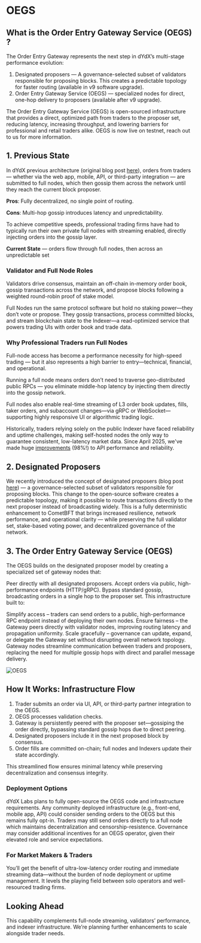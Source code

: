 
# OEGS

## What is the Order Entry Gateway Service (OEGS) ?
The Order Entry Gateway represents the next step in dYdX’s multi-stage performance evolution:

1. Designated proposers — A governance-selected subset of validators responsible for proposing blocks. This creates a predictable topology for faster routing (available in v9 software upgrade).
2. Order Entry Gateway Service (OEGS) — specialized nodes for direct, one-hop delivery to proposers (available after v9 upgrade).

The Order Entry Gateway Service (OEGS) is open-sourced infrastructure that provides a direct, optimized path from traders to the proposer set, reducing latency, increasing throughput, and lowering barriers for professional and retail traders alike.
OEGS is now live on testnet, reach out to us for more information.

## 1. Previous State
In dYdX previous architecture (original blog post [here](https://www.dydx.xyz/blog/v4-technical-architecture-overview)), orders from traders — whether via the web app, mobile, API, or third-party integration — are submitted to full nodes, which then gossip them across the network until they reach the current block proposer.

**Pros**: Fully decentralized, no single point of routing.

**Cons**: Multi-hop gossip introduces latency and unpredictability.

To achieve competitive speeds, professional trading firms have had to typically run their own private full nodes with streaming enabled, directly injecting orders into the gossip layer.

**Current State** — orders flow through full nodes, then across an unpredictable set


### Validator and Full Node Roles
Validators drive consensus, maintain an off-chain in-memory order book, gossip transactions across the network, and propose blocks following a weighted round-robin proof of stake model.

Full Nodes run the same protocol software but hold no staking power—they don’t vote or propose. They gossip transactions, process committed blocks, and stream blockchain state to the Indexer—a read-optimized service that powers trading UIs with order book and trade data. 

### Why Professional Traders run Full Nodes
Full-node access has become a performance necessity for high-speed trading — but it also represents a high barrier to entry—technical, financial, and operational.

Running a full node means orders don’t need to traverse geo-distributed public RPCs — you eliminate middle-hop latency by injecting them directly into the gossip network.

Full nodes also enable real-time streaming of L3 order book updates, fills, taker orders, and subaccount changes—via gRPC or WebSocket—supporting highly responsive UI or algorithmic trading logic.

Historically, traders relying solely on the public Indexer have faced reliability and uptime challenges, making self-hosted nodes the only way to guarantee consistent, low-latency market data. Since April 2025, we've made huge [improvements](https://x.com/AntonioMJuliano/status/1924593158165344628) (98%!) to API performance and reliability.

## 2. Designated Proposers
We recently introduced the concept of designated proposers (blog post [here](https://www.dydx.xyz/blog/governance-controlled-path-reliability-and-performance)) — a governance-selected subset of validators responsible for proposing blocks. This change to the open-source software creates a predictable topology, making it possible to route transactions directly to the next proposer instead of broadcasting widely. This is a fully deterministic enhancement to CometBFT that brings increased resilience, network performance, and operational clarity — while preserving the full validator set, stake-based voting power, and decentralized governance of the network.

## 3. The Order Entry Gateway Service (OEGS)
The OEGS builds on the designated proposer model by creating a specialized set of gateway nodes that:

Peer directly with all designated proposers.
Accept orders via public, high-performance endpoints (HTTP/gRPC).
Bypass standard gossip, broadcasting orders in a single hop to the proposer set.
This infrastructure built to:

Simplify access – traders can send orders to a public, high-performance RPC endpoint instead of deploying their own nodes.
Ensure fairness – the Gateway peers directly with validator nodes, improving routing latency and propagation uniformity.
Scale gracefully – governance can update, expand, or delegate the Gateway set without disrupting overall network topology.
Gateway nodes streamline communication between traders and proposers, replacing the need for multiple gossip hops with direct and parallel message delivery.

![OEGS](/OEGS.png)

## How It Works: Infrastructure Flow
1. Trader submits an order via UI, API, or third-party partner integration to the OEGS.
2. OEGS processes validation checks.
3. Gateway is persistently peered with the proposer set—gossiping the order directly, bypassing standard gossip hops due to direct peering.
4. Designated proposers include it in the next proposed block by consensus.
5. Order fills are committed on-chain; full nodes and Indexers update their state accordingly.

This streamlined flow ensures minimal latency while preserving decentralization and consensus integrity.

### Deployment Options
dYdX Labs plans to fully open-source the OEGS code and infrastructure requirements. Any community deployed infrastructure (e.g., front-end, mobile app, API) could consider sending orders to the OEGS but this remains fully opt-in. Traders may still send orders directly to a full node which maintains decentralization and censorship-resistence. Governance may consider additional incentives for an OEGS operator, given their elevated role and service expectations.

### For Market Makers & Traders
You’ll get the benefit of ultra-low-latency order routing and immediate streaming data—without the burden of node deployment or uptime management. It levels the playing field between solo operators and well-resourced trading firms.

## Looking Ahead
This capability complements full-node streaming, validators’ performance, and indexer infrastructure. We’re planning further enhancements to scale alongside trader needs.